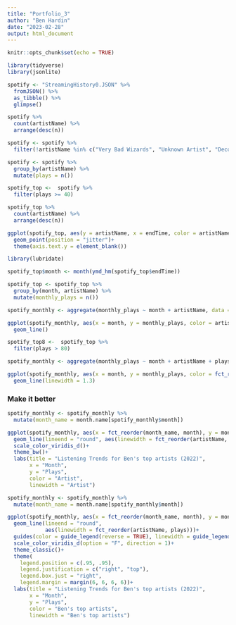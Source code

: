 ```yaml
---
title: "Portfolio_3"
author: "Ben Hardin"
date: "2023-02-28"
output: html_document
---
```


```r
knitr::opts_chunk$set(echo = TRUE)
```


```r
library(tidyverse)
library(jsonlite)
```

```r
spotify <- "StreamingHistory0.JSON" %>%
  fromJSON() %>%
  as_tibble() %>%
  glimpse()
```

```r
spotify %>%
  count(artistName) %>%
  arrange(desc(n))

spotify <- spotify %>%
  filter(!artistName %in% c("Very Bad Wizards", "Unknown Artist", "Decoding the Gurus", "Taskmaster The Podcast", "Two Psychologists Four Beers", "Better Call Saul Insider Podcast", "Off Menu with Ed Gamble and James Acaster"))

spotify <- spotify %>%
  group_by(artistName) %>%
  mutate(plays = n())
```

```r
spotify_top <-  spotify %>%
  filter(plays >= 40)

spotify_top %>%
  count(artistName) %>%
  arrange(desc(n))
```

```r
ggplot(spotify_top, aes(y = artistName, x = endTime, color = artistName))+
  geom_point(position = "jitter")+
  theme(axis.text.y = element_blank())
```

```r
library(lubridate)
```

```r
spotify_top$month <- month(ymd_hm(spotify_top$endTime))

spotify_top <- spotify_top %>%
  group_by(month, artistName) %>%
  mutate(monthly_plays = n())

spotify_monthly <- aggregate(monthly_plays ~ month + artistName, data = spotify_top, FUN = mean)
```

```r
ggplot(spotify_monthly, aes(x = month, y = monthly_plays, color = artistName))+
  geom_line()
```

```r
spotify_top8 <-  spotify_top %>%
  filter(plays > 80)

spotify_monthly <- aggregate(monthly_plays ~ month + artistName + plays, data = spotify_top8, FUN = mean)
```

```r
ggplot(spotify_monthly, aes(x = month, y = monthly_plays, color = fct_reorder(artistName, plays, .desc = TRUE)))+
  geom_line(linewidth = 1.3)
```

### Make it better

```r
spotify_monthly <- spotify_monthly %>%
  mutate(month_name = month.name[spotify_monthly$month])

ggplot(spotify_monthly, aes(x = fct_reorder(month_name, month), y = monthly_plays, group = fct_reorder(artistName, plays, .desc = TRUE), color = fct_reorder(artistName, plays)))+
  geom_line(lineend = "round", aes(linewidth = fct_reorder(artistName, plays)))+
  scale_color_viridis_d()+
  theme_bw()+
  labs(title = "Listening Trends for Ben's top artists (2022)",
       x = "Month",
       y = "Plays",
       color = "Artist",
       linewidth = "Artist")
```

```r
spotify_monthly <- spotify_monthly %>%
  mutate(month_name = month.name[spotify_monthly$month])

ggplot(spotify_monthly, aes(x = fct_reorder(month_name, month), y = monthly_plays, group = fct_reorder(artistName, plays, .desc = TRUE), color = fct_reorder(artistName, plays)))+
  geom_line(lineend = "round", 
            aes(linewidth = fct_reorder(artistName, plays)))+
  guides(color = guide_legend(reverse = TRUE), linewidth = guide_legend(reverse = TRUE))+
  scale_color_viridis_d(option = "F", direction = 1)+
  theme_classic()+
  theme(
    legend.position = c(.95, .95),
    legend.justification = c("right", "top"),
    legend.box.just = "right",
    legend.margin = margin(6, 6, 6, 6))+
  labs(title = "Listening Trends for Ben's top artists (2022)",
       x = "Month",
       y = "Plays",
       color = "Ben's top artists",
       linewidth = "Ben's top artists")
```